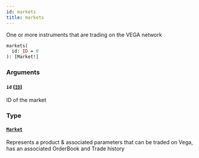 ```yaml
---
id: markets
title: markets
---
```


One or more instruments that are trading on the VEGA network

```graphql
markets(
  id: ID = 0
): [Market!]

```

### Arguments

#### `id` ([`ID`](/docs/graphql/scalars/id))

ID of the market

### Type

#### [`Market`](/docs/graphql/objects/market)

Represents a product & associated parameters that can be traded on Vega, has an associated OrderBook and Trade history
